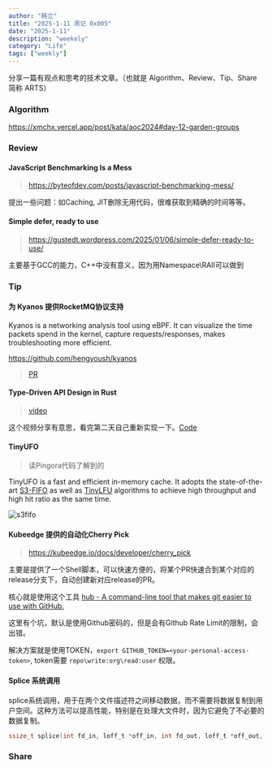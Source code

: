 ```yaml
---
author: "韩立"
title: "2025-1-11 周记 0x005"
date: "2025-1-11"
description: "weekely"
category: "Life"
tags: ["weekly"]
---
```


分享一篇有观点和思考的技术文章。（也就是 Algorithm、Review、Tip、Share 简称 ARTS）

### Algorithm

https://xmchx.vercel.app/post/kata/aoc2024#day-12-garden-groups

### Review

#### JavaScript Benchmarking Is a Mess

> https://byteofdev.com/posts/javascript-benchmarking-mess/

提出一些问题：如Caching, JIT删除无用代码，很难获取到精确的时间等等。

#### Simple defer, ready to use

> https://gustedt.wordpress.com/2025/01/06/simple-defer-ready-to-use/


主要基于GCC的能力，C++中没有意义，因为用Namespace\RAII可以做到

### Tip

#### 为 Kyanos 提供RocketMQ协议支持

Kyanos is a networking analysis tool using eBPF. It can visualize the time packets spend in the kernel, capture requests/responses, makes troubleshooting more efficient.

https://github.com/hengyoush/kyanos

> [PR](https://github.com/hengyoush/kyanos/pull/231)


#### Type-Driven API Design in Rust


> [video](https://www.youtube.com/watch?v=bnnacleqg6k)

这个视频分享有意思，看完第二天自己重新实现一下。[Code](https://github.com/Ysoding/tqdm-rs)

#### TinyUFO

> 读Pingora代码了解到的

TinyUFO is a fast and efficient in-memory cache. It adopts the state-of-the-art [S3-FIFO](https://s3fifo.com/) as well as [TinyLFU](https://arxiv.org/abs/1512.00727) algorithms to achieve high throughput and high hit ratio as the same time.

![s3fifo](https://s3fifo.com/assets/images/illustrations/s3fifo_diagram.gif)

#### Kubeedge 提供的自动化Cherry Pick 

> https://kubeedge.io/docs/developer/cherry_pick

主要是提供了一个Shell脚本，可以快速方便的，将某个PR快速合到某个对应的release分支下，自动创建新对应release的PR。

核心就是使用这个工具 [hub - A command-line tool that makes git easier to use with GitHub.](https://github.com/mislav/hub)

这里有个坑，默认是使用Github密码的，但是会有Github Rate Limit的限制，会出错。

解决方案就是使用TOKEN，`export GITHUB_TOKEN=<your-personal-access-token>`, token需要 `repo\write:org\read:user` 权限。


#### Splice 系统调用

splice系统调用，用于在两个文件描述符之间移动数据，而不需要将数据复制到用户空间。这种方法可以提高性能，特别是在处理大文件时，因为它避免了不必要的数据复制。

```c
ssize_t splice(int fd_in, loff_t *off_in, int fd_out, loff_t *off_out, size_t len, unsigned int flags);
```

### Share

